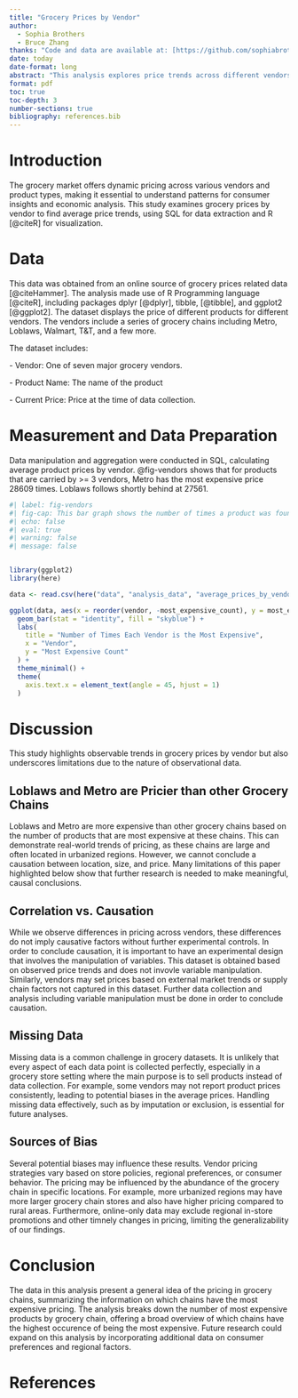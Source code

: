 ```yaml
---
title: "Grocery Prices by Vendor"
author: 
  - Sophia Brothers
  - Bruce Zhang
thanks: "Code and data are available at: [https://github.com/sophiabrothers1/groceryprices](https://github.com/sophiabrothers1/groceryprices)."
date: today
date-format: long
abstract: "This analysis explores price trends across different vendors for grocery products using observational data. SQL was used for data preparation while R was employed for visualization. Key points in this paper include the analysis of price distributions by vendor, challenges in interpreting observational data, and discussions on data limitations such as missing values and potential biases."
format: pdf
toc: true
toc-depth: 3
number-sections: true
bibliography: references.bib
---
```


# Introduction

The grocery market offers dynamic pricing across various vendors and product types, making it essential to understand patterns for consumer insights and economic analysis. This study examines grocery prices by vendor to find average price trends, using SQL for data extraction and R [@citeR] for visualization.

# Data

This data was obtained from an online source of grocery prices related data [@citeHammer]. The analysis made use of R Programming language [@citeR], including packages dplyr [@dplyr], tibble, [@tibble], and ggplot2 [@ggplot2]. The dataset displays the price of different products for different vendors. The vendors include a series of grocery chains including Metro, Loblaws, Walmart, T&T, and a few more.

The dataset includes:

\- Vendor: One of seven major grocery vendors.

\- Product Name: The name of the product

\- Current Price: Price at the time of data collection.

# Measurement and Data Preparation

Data manipulation and aggregation were conducted in SQL, calculating average product prices by vendor. @fig-vendors shows that for products that are carried by \>= 3 vendors, Metro has the most expensive price 28609 times. Loblaws follows shortly behind at 27561.

```r
#| label: fig-vendors
#| fig-cap: This bar graph shows the number of times a product was found to be the most expensive at a specific vendor. Products must be cross-carried by three vendors to count.
#| echo: false
#| eval: true
#| warning: false
#| message: false


library(ggplot2)
library(here)

data <- read.csv(here("data", "analysis_data", "average_prices_by_vendor.csv"))

ggplot(data, aes(x = reorder(vendor, -most_expensive_count), y = most_expensive_count)) +
  geom_bar(stat = "identity", fill = "skyblue") +
  labs(
    title = "Number of Times Each Vendor is the Most Expensive",
    x = "Vendor",
    y = "Most Expensive Count"
  ) +
  theme_minimal() +
  theme(
    axis.text.x = element_text(angle = 45, hjust = 1)
  )

```

\newpage

# **Discussion**

This study highlights observable trends in grocery prices by vendor but also underscores limitations due to the nature of observational data.

## **Loblaws and Metro are Pricier than other Grocery Chains**

Loblaws and Metro are more expensive than other grocery chains based on the number of products that are most expensive at these chains. This can demonstrate real-world trends of pricing, as these chains are large and often located in urbanized regions. However, we cannot conclude a causation between location, size, and price. Many limitations of this paper highlighted below show that further research is needed to make meaningful, causal conclusions.

## **Correlation vs. Causation**

While we observe differences in pricing across vendors, these differences do not imply causative factors without further experimental controls. In order to conclude causation, it is important to have an experimental design that involves the manipulation of variables. This dataset is obtained based on observed price trends and does not invovle variable manipulation. Similarly, vendors may set prices based on external market trends or supply chain factors not captured in this dataset. Further data collection and analysis including variable manipulation must be done in order to conclude causation.

## **Missing Data**

Missing data is a common challenge in grocery datasets. It is unlikely that every aspect of each data point is collected perfectly, especially in a grocery store setting where the main purpose is to sell products instead of data collection. For example, some vendors may not report product prices consistently, leading to potential biases in the average prices. Handling missing data effectively, such as by imputation or exclusion, is essential for future analyses.

## **Sources of Bias**

Several potential biases may influence these results. Vendor pricing strategies vary based on store policies, regional preferences, or consumer behavior. The pricing may be influenced by the abundance of the grocery chain in specific locations. For example, more urbanized regions may have more larger grocery chain stores and also have higher pricing compared to rural areas. Furthermore, online-only data may exclude regional in-store promotions and other timnely changes in pricing, limiting the generalizability of our findings.

# **Conclusion**

The data in this analysis present a general idea of the pricing in grocery chains, summarizing the information on which chains have the most expensive pricing. The analysis breaks down the number of most expensive products by grocery chain, offering a broad overview of which chains have the highest occurence of being the most expensive. Future research could expand on this analysis by incorporating additional data on consumer preferences and regional factors.

\newpage

# References
